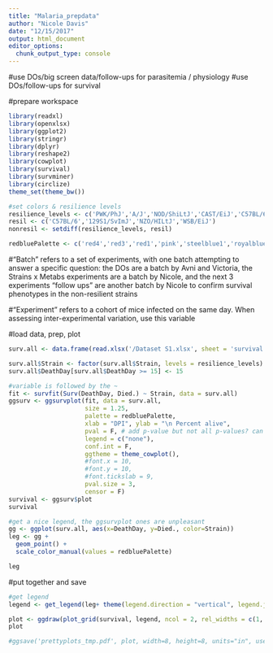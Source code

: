 ```yaml
---
title: "Malaria_prepdata"
author: "Nicole Davis"
date: "12/15/2017"
output: html_document
editor_options: 
  chunk_output_type: console
---
```


#use DOs/big screen data/follow-ups for parasitemia / physiology
#use DOs/follow-ups for survival

#prepare workspace
```r
library(readxl)
library(openxlsx)
library(ggplot2)
library(stringr)
library(dplyr)
library(reshape2)
library(cowplot)
library(survival)
library(survminer)
library(circlize)
theme_set(theme_bw())

#set colors & resilience levels
resilience_levels <- c('PWK/PhJ','A/J','NOD/ShiLtJ','CAST/EiJ','C57BL/6','129S1/SvImJ','NZO/HILtJ','WSB/EiJ') #set by average survival across experiments
resil <- c('C57BL/6','129S1/SvImJ','NZO/HILtJ','WSB/EiJ')
nonresil <- setdiff(resilience_levels, resil)

redbluePalette <- c('red4','red3','red1','pink','steelblue1','royalblue2','mediumblue','navy')
```

#"Batch" refers to a set of experiments, with one batch attempting to answer a specific question: the DOs are a batch by Avni and Victoria, the Strains x Metabs experiments are a batch by Nicole, and the next 3 experiments "follow ups" are another batch by Nicole to confirm survival phenotypes in the non-resilient strains

#"Experiment" refers to a cohort of mice infected on the same day. When assessing inter-experimental variation, use this variable

#load data, prep, plot
```r
surv.all <- data.frame(read.xlsx('/Dataset S1.xlsx', sheet = 'survival data'))

surv.all$Strain <- factor(surv.all$Strain, levels = resilience_levels)
surv.all$DeathDay[surv.all$DeathDay >= 15] <- 15

#variable is followed by the ~
fit <- survfit(Surv(DeathDay, Died.) ~ Strain, data = surv.all)
ggsurv <- ggsurvplot(fit, data = surv.all,
                     size = 1.25,
                     palette = redbluePalette,
                     xlab = "DPI", ylab = "\n Percent alive",
                     pval = F, # add p-value but not all p-values? can also do CI
                     legend = c("none"),
                     conf.int = F,
                     ggtheme = theme_cowplot(),
                     #font.x = 10,
                     #font.y = 10,
                     #font.tickslab = 9,
                     pval.size = 3,
                     censor = F)
survival <- ggsurv$plot
survival

#get a nice legend, the ggsurvplot ones are unpleasant
gg <- ggplot(surv.all, aes(x=DeathDay, y=Died., color=Strain))
leg <- gg + 
  geom_point() + 
  scale_color_manual(values = redbluePalette)

leg
```


#put together and save
```r
#get legend
legend <- get_legend(leg+ theme(legend.direction = "vertical", legend.justification="center", legend.box.just = "bottom")) # legend shenanigans

plot <- ggdraw(plot_grid(survival, legend, ncol = 2, rel_widths = c(1, 0.3)))
plot

#ggsave('prettyplots_tmp.pdf', plot, width=8, height=8, units="in", useDingbats=FALSE)

```
